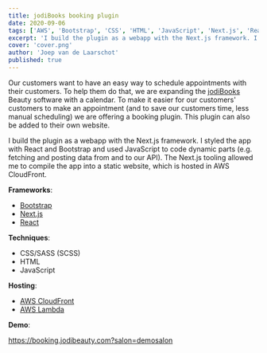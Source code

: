 ```yaml
---
title: jodiBooks booking plugin
date: 2020-09-06
tags: ['AWS', 'Bootstrap', 'CSS', 'HTML', 'JavaScript', 'Next.js', 'React', 'SCSS']
excerpt: 'I build the plugin as a webapp with the Next.js framework. I styled the app with React and Bootstrap and used JavaScript to code dynamic parts.'
cover: 'cover.png'
author: 'Joep van de Laarschot'
published: true
---
```


Our customers want to have an easy way to schedule appointments with their customers. To help them do that, we are expanding the [jodiBooks](https://beauty.jodibooks.com) Beauty software with a calendar. To make it easier for our customers' customers to make an appointment (and to save our customers time, less manual scheduling) we are offering a booking plugin. This plugin can also be added to their own website.

I build the plugin as a webapp with the Next.js framework. I styled the app with React and Bootstrap and used JavaScript to code dynamic parts (e.g. fetching and posting data from and to our API). The Next.js tooling allowed me to compile the app into a static website, which is hosted in AWS CloudFront.

**Frameworks**:

* [Bootstrap](https://getbootstrap.com/)
* [Next.js](https://nextjs.org//)
* [React](https://reactjs.org/)

**Techniques**:

* CSS/SASS (SCSS)
* HTML
* JavaScript

**Hosting**:

* [AWS CloudFront](https://aws.amazon.com/cloudfront/)
* [AWS Lambda](https://aws.amazon.com/lambda/)

**Demo**:

<https://booking.jodibeauty.com?salon=demosalon>
